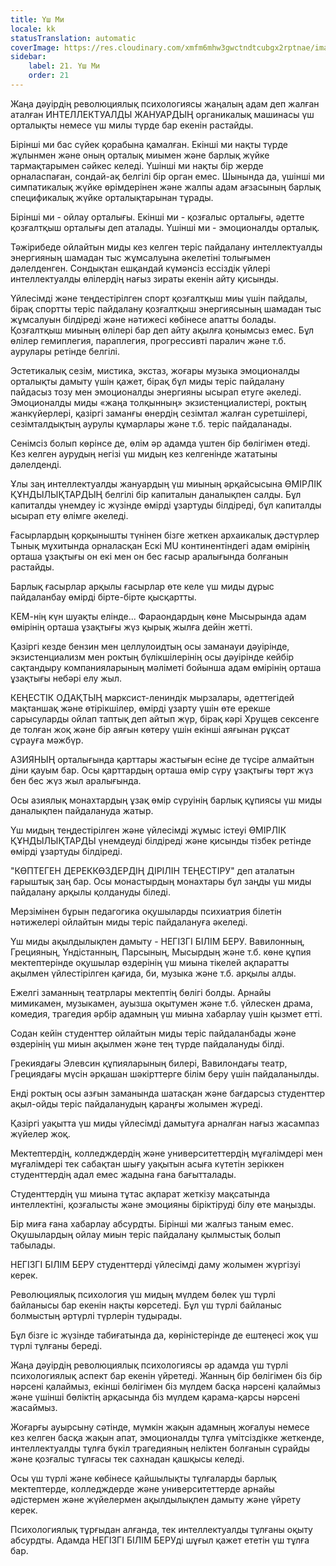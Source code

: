 ```yaml
---
title: Үш Ми
locale: kk
statusTranslation: automatic
coverImage: https://res.cloudinary.com/xmfm6mhw3gwctndtcubgx2rptnae/image/upload/v1740337243/small_cover_educacion_fundamental_a051170f1c.webp
sidebar:
    label: 21. Үш Ми
    order: 21
---
```

Жаңа дәуірдің революциялық психологиясы жаңалың адам деп жалған аталған ИНТЕЛЛЕКТУАЛДЫ ЖАНУАРДЫҢ органикалық машинасы үш орталықты немесе үш милы түрде бар екенін растайды.

Бірінші ми бас сүйек қорабына қамалған. Екінші ми нақты түрде жұлынмен және оның орталық миымен және барлық жүйке тармақтарымен сәйкес келеді. Үшінші ми нақты бір жерде орналаспаған, сондай-ақ белгілі бір орган емес. Шынында да, үшінші ми симпатикалық жүйке өрімдерінен және жалпы адам ағзасының барлық спецификалық жүйке орталықтарынан тұрады.

Бірінші ми - ойлау орталығы. Екінші ми - қозғалыс орталығы, әдетте қозғалтқыш орталығы деп аталады. Үшінші ми - эмоционалды орталық.

Тәжірибеде ойлайтын миды кез келген теріс пайдалану интеллектуалды энергияның шамадан тыс жұмсалуына әкелетіні толығымен дәлелденген. Сондықтан ешқандай күмәнсіз ессіздік үйлері интеллектуалды өлілердің нағыз зираты екенін айту қисынды.

Үйлесімді және теңдестірілген спорт қозғалтқыш миы үшін пайдалы, бірақ спортты теріс пайдалану қозғалтқыш энергиясының шамадан тыс жұмсалуын білдіреді және нәтижесі көбінесе апатты болады. Қозғалтқыш миының өлілері бар деп айту ақылға қонымсыз емес. Бұл өлілер гемиплегия, параплегия, прогрессивті паралич және т.б. аурулары ретінде белгілі.

Эстетикалық сезім, мистика, экстаз, жоғары музыка эмоционалды орталықты дамыту үшін қажет, бірақ бұл миды теріс пайдалану пайдасыз тозу мен эмоционалды энергияны ысырап етуге әкеледі. Эмоционалды миды «жаңа толқынның» экзистенциалистері, роктың жанкүйерлері, қазіргі заманғы өнердің сезімтал жалған суретшілері, сезімталдықтың аурулы құмарлары және т.б. теріс пайдаланады.

Сенімсіз болып көрінсе де, өлім әр адамда үштен бір бөлігімен өтеді. Кез келген аурудың негізі үш мидың кез келгенінде жататыны дәлелденді.

Ұлы заң интеллектуалды жануардың үш миының әрқайсысына ӨМІРЛІК ҚҰНДЫЛЫҚТАРДЫҢ белгілі бір капиталын даналықпен салды. Бұл капиталды үнемдеу іс жүзінде өмірді ұзартуды білдіреді, бұл капиталды ысырап ету өлімге әкеледі.

Ғасырлардың қорқынышты түнінен бізге жеткен архаикалық дәстүрлер Тынық мұхитында орналасқан Ескі MU континентіндегі адам өмірінің орташа ұзақтығы он екі мен он бес ғасыр аралығында болғанын растайды.

Барлық ғасырлар арқылы ғасырлар өте келе үш миды дұрыс пайдаланбау өмірді бірте-бірте қысқартты.

КЕМ-нің күн шуақты елінде... Фараондардың көне Мысырында адам өмірінің орташа ұзақтығы жүз қырық жылға дейін жетті.

Қазіргі кезде бензин мен целлулоидтың осы заманауи дәуірінде, экзистенциализм мен роктың бүлікшілерінің осы дәуірінде кейбір сақтандыру компанияларының мәліметі бойынша адам өмірінің орташа ұзақтығы небәрі елу жыл.

КЕҢЕСТІК ОДАҚТЫҢ марксист-лениндік мырзалары, әдеттегідей мақтаншақ және өтірікшілер, өмірді ұзарту үшін өте ерекше сарысуларды ойлап таптық деп айтып жүр, бірақ кәрі Хрущев сексенге де толған жоқ және бір аяғын көтеру үшін екінші аяғынан рұқсат сұрауға мәжбүр.

АЗИЯНЫҢ орталығында қарттары жастығын есіне де түсіре алмайтын діни қауым бар. Осы қарттардың орташа өмір сүру ұзақтығы төрт жүз бен бес жүз жыл аралығында.

Осы азиялық монахтардың ұзақ өмір сүруінің барлық құпиясы үш миды даналықпен пайдалануда жатыр.

Үш мидың теңдестірілген және үйлесімді жұмыс істеуі ӨМІРЛІК ҚҰНДЫЛЫҚТАРДЫ үнемдеуді білдіреді және қисынды тізбек ретінде өмірді ұзартуды білдіреді.

"КӨПТЕГЕН ДЕРЕККӨЗДЕРДІҢ ДІРІЛІН ТЕҢЕСТІРУ" деп аталатын ғарыштық заң бар. Осы монастырдың монахтары бұл заңды үш миды пайдалану арқылы қолдануды біледі.

Мерзімінен бұрын педагогика оқушыларды психиатрия білетін нәтижелері ойлайтын миды теріс пайдалануға әкеледі.

Үш миды ақылдылықпен дамыту - НЕГІЗГІ БІЛІМ БЕРУ. Вавилонның, Грецияның, Үндістанның, Парсының, Мысырдың және т.б. көне құпия мектептерінде оқушылар өздерінің үш миына тікелей ақпаратты ақылмен үйлестірілген қағида, би, музыка және т.б. арқылы алды.

Ежелгі заманның театрлары мектептің бөлігі болды. Арнайы мимикамен, музыкамен, ауызша оқытумен және т.б. үйлескен драма, комедия, трагедия әрбір адамның үш миына хабарлау үшін қызмет етті.

Содан кейін студенттер ойлайтын миды теріс пайдаланбады және өздерінің үш миын ақылмен және тең түрде пайдалануды білді.

Грекиядағы Элевсин құпияларының билері, Вавилондағы театр, Грециядағы мүсін әрқашан шәкірттерге білім беру үшін пайдаланылды.

Енді роктың осы азғын заманында шатасқан және бағдарсыз студенттер ақыл-ойды теріс пайдаланудың қараңғы жолымен жүреді.

Қазіргі уақытта үш миды үйлесімді дамытуға арналған нағыз жасампаз жүйелер жоқ.

Мектептердің, колледждердің және университеттердің мұғалімдері мен мұғалімдері тек сабақтан шығу уақытын асыға күтетін зеріккен студенттердің адал емес жадына ғана бағытталады.

Студенттердің үш миына тұтас ақпарат жеткізу мақсатында интеллектіні, қозғалысты және эмоцияны біріктіруді білу өте маңызды.

Бір миға ғана хабарлау абсурдты. Бірінші ми жалғыз таным емес. Оқушылардың ойлау миын теріс пайдалану қылмыстық болып табылады.

НЕГІЗГІ БІЛІМ БЕРУ студенттерді үйлесімді даму жолымен жүргізуі керек.

Революциялық психология үш мидың мүлдем бөлек үш түрлі байланысы бар екенін нақты көрсетеді. Бұл үш түрлі байланыс болмыстың әртүрлі түрлерін тудырады.

Бұл бізге іс жүзінде табиғатында да, көріністерінде де ештеңесі жоқ үш түрлі тұлғаны береді.

Жаңа дәуірдің революциялық психологиясы әр адамда үш түрлі психологиялық аспект бар екенін үйретеді. Жанның бір бөлігімен біз бір нәрсені қалаймыз, екінші бөлігімен біз мүлдем басқа нәрсені қалаймыз және үшінші бөліктің арқасында біз мүлдем қарама-қарсы нәрсені жасаймыз.

Жоғарғы ауырсыну сәтінде, мүмкін жақын адамның жоғалуы немесе кез келген басқа жақын апат, эмоционалды тұлға үмітсіздікке жеткенде, интеллектуалды тұлға бүкіл трагедияның неліктен болғанын сұрайды және қозғалыс тұлғасы тек сахнадан қашқысы келеді.

Осы үш түрлі және көбінесе қайшылықты тұлғаларды барлық мектептерде, колледждерде және университеттерде арнайы әдістермен және жүйелермен ақылдылықпен дамыту және үйрету керек.

Психологиялық тұрғыдан алғанда, тек интеллектуалды тұлғаны оқыту абсурдты. Адамда НЕГІЗГІ БІЛІМ БЕРУді шұғыл қажет ететін үш тұлға бар.
